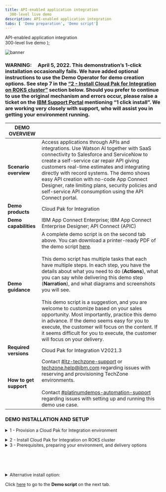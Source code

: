 ```yaml
---
title: API-enabled application integration
  300-level live demo
description: API-enabled application integration
tabs: [ 'Demo preparation', 'Demo script']
---
```


  <span>
    API-enabled application integration <br /> 300-level live demo
  </span>
);

![banner](./images/300-int-API-enabled-prep-GitHub-banner-8-3-21-short.jpg)

<span id="top"></span>

### **WARNING**:     April 5, 2022. This demonstration’s 1-click installation occasionally fails. We have added optional instructions to use the Demo Operator for demo creation options. See step 7 in the [“2 - Install Cloud Pak for Integration on ROKS cluster”](#ROKSinstall) section below. Should you prefer to continue to use the original mechanism and errors occur, please raise a ticket on the <a href="https://www.ibm.com/mysupport" target="_blank" rel="noreferrer">IBM Support Portal</a> mentioning “1 click install”. We are working very closely with support, who will assist you in getting your environment running.

| DEMO OVERVIEW |                          |
| --------------------------------------- | ------------------------------------- |
| **Scenario overview** | Access applications through APIs and integrations. Use Watson AI together with SaaS connectivity to Salesforce and ServiceNow to create a self-service car repair API giving customers real-time estimates and integrating directly with record systems. The demo shows easy API creation with no-code App Connect Designer, rate limiting plans, security policies and self-service API consumption using the API Connect portal. |
| **Demo products** | Cloud Pak for Integration |
| **Demo capabilities** | IBM App Connect Enterprise; IBM App Connect Enterprise Designer; API Connect (APIC) |
| **Demo guidance** | A complete demo script is on the second tab above. You can download a printer-ready PDF of the demo script <a href="./300-Integration-API-Demo-Script.pdf" target="_blank" rel="noreferrer">here</a>. <br/><br/> This demo script has multiple tasks that each have multiple steps. In each step, you have the details about what you need to do (**Actions**), what you can say while delivering this demo step (**Narration**), and what diagrams and screenshots you will see.<br/><br/>This demo script is a suggestion, and you are welcome to customize based on your sales opportunity. Most importantly, practice this demo in advance. If the demo seems easy for you to execute, the customer will focus on the content. If it seems difficult for you to execute, the customer will focus on your delivery. |
| **Required versions** | Cloud Pak for Integration V2021.3 |
| **How to get support** | Contact <a href="https://ibm-cloud.slack.com/archives/C0124J683GW" target="_blank" rel="noreferrer">#itz-techzone-support</a> or <a href="mailto:techzone.help@ibm.com">techzone.help@ibm.com</a> regarding issues with reserving and provisioning TechZone environments. <br/><br/> Contact <a href="https://ibm-cloud.slack.com/archives/C0216F39ACU" target="_blank" rel="noreferrer">#platinumdemos-automation-support</a> regarding issues with setting up and running this demo use case. |

### **DEMO INSTALLATION AND SETUP**

<details>

<summary>1 - Provision a Cloud Pak for Integration environment</summary>
<br/>

Install Cloud Pak for Integration, or provision a ROKS environment. To reserve your ROKS instance, follow these steps: <br/><br/>

1. To reserve a preinstalled Cloud Pak for Integration (CP4I) ROKS 4.6 cluster on Red Hat OpenShift, go <a href="https://techzone.ibm.com/my/reservations/create/611bf833042cfc001e55aea9" target="_blank" rel="noreferrer">here</a> and complete the form. (If you do not have a sales opportunity, select the purpose **Practice / Self-Education** to create a two-week reservation.)
<br/><br/>Select the "Schedule for later" option and leave the start date and time information unchanged.

<br/>

<InlineNotification><strong>NOTE</strong> If there are no clusters availabile in Express installation, go ahead with the Custom installation. The process is the same, however Express is a 5 minute request, because you will receive a pre-created ROKS cluster from a queue, and custom is a 2 hour provisioning, because the ROKS cluster will be installed, behind the scenes, from scratch for you.</InlineNotification>

<br/>

2. You will receive a confirmation email confirming the instance is provisioning.<br/><br/>

3. You will receive a second email once the environment is provisioned. This email contains information, such as URLs, allowing you to connect to the instance.
<br/>If you have issues connecting to your instance, please contact <a href="https://ibm-cloud.slack.com/archives/C0124J683GW" target="_blank" rel="noreferrer">#itz-techzone-support</a>.
<br/><br/><img src="https://raw.githubusercontent.com/ibm-garage-tsa/platinum-demos/master/src/pages/300-business-automation-predictive-decisioning/images/prep-image006.png" width="800" /><br/>

4. In approximately thirty minutes, you will recieve an email confirming your ROKS environment is ready. You are now ready to install Cloud Pak for Integration.

<br/>

**[Go to top](#top)**

</details>

<span id="ROKSinstall"></span>
<details>

<summary>2 - Install Cloud Pak for Integration on ROKS cluster</summary>

<br/>

1. Click <a href="https://cloud.ibm.com/catalog/content/ibm-cp-integration-72f63273-f2f6-4e9c-8626-60fe798c57be-global" target="_blank" rel="noreferrer">here</a> to install Cloud Pak for Integration, using your personal credentials. Confirm that you are using the **ITZ** account.
<br/><br/><img src="https://raw.githubusercontent.com/ibm-garage-tsa/platinum-demos/master/src/pages/300-integration/images/itz-account.png" width="800" />

<br/>

2. Note that your deployment target and delivery method may be already selected. If not, on **Select a deployment method**, select the version of Cloud Pak for Integration that you want to install. Since some demos are ready for a specific Pak version, please check what version is necessary on the demo page.
<br/><br/><img src="https://raw.githubusercontent.com/ibm-garage-tsa/platinum-demos/master/src/pages/300-integration/images/cp4i-version.png" width="800" />

<br/>

3. Scroll down the page to the **Select your cluster** section. From the list, select the Redhat Openshift Cluster that you just created.
<br/><br/><img src="https://raw.githubusercontent.com/ibm-garage-tsa/platinum-demos/master/src/pages/300-integration/images/roks-cluster2.png" width="800" />

<br/>

4. Click **Add project**. Enter a project name and tag name to identify your cluster.
<br/><br/><img src="https://raw.githubusercontent.com/ibm-garage-tsa/platinum-demos/master/src/pages/300-integration/images/add-project.png" width="800" />

<br/>

5. Enter **cp4i** as Project name. Click **Add**.
<br/><br/><img src="https://raw.githubusercontent.com/ibm-garage-tsa/platinum-demos/master/src/pages/300-integration/images/cp4i-project.png" width="800" />

<br/>

6. Scroll down to the **Set the deployment values** section and deselect the **Use an existing secret?** option to define a new password. Enter a value for csDefaultAdminPassword. It is important that you choose a password that is 32 characters in length and is composed of only letters and numbers. You will need this password in step 12.

<br/>

<InlineNotification><strong>NOTE</strong>: Currently password validation is not enforced on this page. If you proceed with an invalid password you will be able to start the installation but it will fail. There is no way to recover from this error other than provisioning a new cluster.</InlineNotification>

<br/>

  <img src="https://raw.githubusercontent.com/ibm-garage-tsa/platinum-demos/master/src/pages/300-integration/images/password.png" width="800" />

<br/>

7. Scroll down to **Parameters with default values**. Click the collapsible section to open them. Change the default values parameters listed below.

<br/>

<InlineNotification><strong>Warning</strong>: Due to issues with the current provisioning mechanism, we have alternate instructions to install the Cloud Pak for Integration product and complete preparation with the Demo Operator.</InlineNotification>

<br/>

[Go to optional instructions to complete demo preparation with the Demo Operator](#alternative)

<br/>

If you do have an SMTP email server and accounts that you can use, you may sign up for a free <a href="https://mailtrap.io" target="_blank" rel="noreferrer">Mailtrap.io account</a>. Mailtrap.io is a free cloud service that mimics an SMTP server. It is used for development/demonstration purposes only.

<br/>

Fill in the following fields:

<br/>

• demoPreparation: Set to ‘true’

<br/>

• demoAPICEmailAddress: if you’re using mailtrap.io, use any email address. Use ’apicadmin@example.com’ to be safe — example.com is guaranteed to not be a real domain. If you’re using your own mail server, use an email address that you can receive and read.

<br/>

• demoAPICMailServerPort: if you’re using mailtrap, leave this as 2525

<br/>

• demoAPICMialServerUsername: Set this to your mailtrap username.

<br/>

• demoAPICMailServerPassword: Set this to your mailtrap password.

<br/><img src="https://raw.githubusercontent.com/ibm-garage-tsa/platinum-demos/master/src/pages/300-integration/images/cp4i-install-param.png" width="800" />

<br/>

8. Accept the license agreement and click **Install** to install Cloud Pak for Integration. The installation will take up to 90 minutes.
<br/><br/><img src="https://raw.githubusercontent.com/ibm-garage-tsa/platinum-demos/master/src/pages/300-integration/images/license.png" width="500" />

<br/>

9. You can view the progress in the Schematics progress bar or check the details in view log.
<br/><br/><img src="https://raw.githubusercontent.com/ibm-garage-tsa/platinum-demos/master/src/pages/300-integration/images/progress-bar.png" width="800" />

<br/>

10. When the status is **Active**, you will be able to access Cloud Pak for Integration Platform Navigator. Select **Offering Dashboard** on the upper right corner of the page.
<br/><br/><img src="https://raw.githubusercontent.com/ibm-garage-tsa/platinum-demos/master/src/pages/300-integration/images/offering_dashboard.png" width="800" /><br/>

You can also get to the platform navigator page from a browser by manually entering **cpd-cp4i<.yourcluster-domain-name>**. Your cluster domain is shown in the **Details** section in **Reserved Instances**.

<br/>

11. On the log in page, select the authentication type **IBM provided credentials (admin only)**.
<br/><br/><img src="https://raw.githubusercontent.com/ibm-garage-tsa/platinum-demos/master/src/pages/300-integration/images/authentication-types.png" width="800" />

<br/>

12. Log in using the admin userid and password you created in step 6.
<br/><br/><img src="https://raw.githubusercontent.com/ibm-garage-tsa/platinum-demos/master/src/pages/300-integration/images/login.png" width="800" />

<br/>

13. Click **Integration instances**.
<br/><br/><img src="https://raw.githubusercontent.com/ibm-garage-tsa/platinum-demos/master/src/pages/300-integration/images/integration-instances.png" width="800" />

<br/>

14. The parts of the Cloud Pak (API Connect, App Connect Designer, App Connect Dashboard and Asset Repository) will display here. Additional instances for any of the integration capabilities can be created by selecting **Create an instance**.
<br/><br/><img src="https://raw.githubusercontent.com/ibm-garage-tsa/platinum-demos/master/src/pages/300-integration/images/instances.png" width="800" />

<br/>

You have successfully completed cluster provisioning, installation of Cloud Pak for Integration, and deployment of API Connect and App Connect. You are ready to proceed.

<br/>

**[Go to top](#top)**

</details>

<details>

<summary>3 - Prerequisites, preparing your environment, and delivery options</summary>

<br/>

- Learn about <a href="https://ibm-garage-tsa.github.io/cp4i-demohub/salesdemos/carrepair-new/prepare/" target="_blank" rel="noreferrer">prerequisites and preparing your environment</a>
- Check the different delivery options and be ready to deliver the demo
- Download the [demo slides](./slides.pptx)

<br/>

**[Go to top](#top)**

</details>

<br/><br/><br/>

<span id="alternative"></span>

<details>

<summary>Alternative install option: </summary>

<br/>

Ensure you have completed steps 1-6 in the **2 - Install Cloud Pak for Integration on ROKS cluster** section above.

<br/>

Due to issues with the current provisioning mechanism, we will use the Demo Operator to complete installation and demo preparation.

<br/>There are a number of advantages to using the Demo Operator:<br/><br/>• You can choose to install only the demos you plan to use, reducing the install time, and simplifying your environment. <br/><br/>• Should any errors occur, you can simply delete the Demo custom resource that you have created and try creating it again, perhaps with a reduced number of demos to install. Comparatively, if demoPreparation is set to true and that installation fails, you may have to start from scratch, reprovisioning the cluster.<br/><br/>• You can use this Demo operator on any Cloud Pak for Integration installation, so you are not tied to the ROKS infrastructure as you are with the current approach. You could for example use a locally installed environment.<br/><br/>Please note that use of the Demo Operator requires experience with creating custom resources in OpenShift. If you do not have the required skillset to use Demo Operator, please consider completing the install instructions in section 2 above. Should this fail, you will have to either raise a ticket via the <a href="https://www.ibm.com/mysupport" target="_blank" rel="noreferrer">IBM Support Portal</a> for help.</InlineNotification>

<br/>
1. Scroll down to **Parameters with default values**. Click the collapsible section to open them. Change the default values parameters listed below.

If you do have an SMTP email server and accounts that you can use, you may sign up for a free <a href="https://mailtrap.io" target="_blank" rel="noreferrer">Mailtrap.io account</a>. Mailtrap.io is a free cloud service that mimics an SMTP server. It is used for development/demonstration purposes only.

<br/>

Fill in the following fields:

<br/>

• demoPreparation: leave as 'false'

<br/>

• demoAPICEmailAddress: if you’re using mailtrap.io, use any email address. Use ’apicadmin@example.com’ to be safe — example.com is guaranteed to not be a real domain. If you’re using your own mail server, use an email address that you can receive and read.

<br/>

• demoAPICMailServerPort: if you’re using mailtrap, leave this as 2525

<br/>

• demoAPICMialServerUsername: Set this to your mailtrap username.

<br/>

• demoAPICMailServerPassword: Set this to your mailtrap password.

<br/><img src="https://raw.githubusercontent.com/ibm-garage-tsa/platinum-demos/master/src/pages/300-integration/images/cp4i-install-param-false.png" width="800" />

<br/>

Once this step is complete, then use <a href="https://www.ibm.com/docs/en/cloud-paks/cp-integration/2021.1?topic=runtimes-deploying-cloud-pak-integration-demos" target="_blank" rel="noreferrer">these instructions</a> from the documentation center to complete the demo preparation using the Demo Operator.

<br/>

**[Go to top](#top)**

</details>

Click [here](/300-integration/demo-script) to go to the **Demo script** on the next tab.
